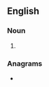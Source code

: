 ==English==

===Noun===
{{head|en|noun form}}

# {{plural of|en|hairnet}}

===Anagrams===
* {{anagrams|en|a=aehinrst|Isenhart|Tehranis|inearths|inhearts|therians}}